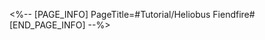 <%-- [PAGE_INFO]
PageTitle=#Tutorial/Heliobus Fiendfire#
[END_PAGE_INFO] --%>
{{Tutorial
|sort      = 807001
|title     = Heliobus Fiendfire
|subtitle  = 
|type      = 
|about     = 
|image1    = Tutorial Heliobus Fiendfire 1.png{{subst:void|<!--$UPLOAD:<<SpriteOutput/TutorialPic/TutorialPage_807001.png>-<Tutorial Heliobus Fiendfire 1.png>>}}
|text1     = Every few turns, {{Color|h|nobold=1|Fiendfire}} will appear in the {{Color|h|nobold=1|Action Order}}.<br />When {{Color|h|nobold=1|any turn ends}}, it will cause the {{Color|h|nobold=1|Fiendfire}} to {{Color|h|nobold=1|shift}} towards the top of the Action Order.<br />When {{Color|h|nobold=1|Fiendfire}} reaches the {{Color|h|nobold=1|top}} of the Action Order, it {{Color|h|nobold=1|takes effect}} on the unit that is {{Color|h|nobold=1|currently taking action}}.
|image2    = Tutorial Heliobus Fiendfire 2.png{{subst:void|<!--$UPLOAD:<<SpriteOutput/TutorialPic/TutorialPage_807002.png>-<Tutorial Heliobus Fiendfire 2.png>>}}
|text2     = When {{Color|h|nobold=1|Fiendfire}} appears next to {{Color|h|nobold=1|allies}}, it will appear as a {{Color|h|nobold=1|green flame}}.<br />When it {{Color|h|nobold=1|takes effect}}, it can replenish the Lunaumbra Gourd's {{Color|h|nobold=1|exorcismics energy}}.
|image3    = Tutorial Heliobus Fiendfire 3.png{{subst:void|<!--$UPLOAD:<<SpriteOutput/TutorialPic/TutorialPage_807003.png>-<Tutorial Heliobus Fiendfire 3.png>>}}
|text3     = When {{Color|h|nobold=1|Fiendfire}} appears next to {{Color|h|nobold=1|enemies}}, it will appear as a {{Color|h|nobold=1|red flame}}.<br />When it {{Color|h|nobold=1|takes effect}}, it can {{Color|h|nobold=1|greatly enhance}} the enemy that receives it.
|image4    = Tutorial Heliobus Fiendfire 4.png{{subst:void|<!--$UPLOAD:<<SpriteOutput/TutorialPic/TutorialPage_807004.png>-<Tutorial Heliobus Fiendfire 4.png>>}}
|text4     = After an {{Color|h|nobold=1|Ultimate}} is used, {{Color|h|nobold=1|Fiendfire}} will immediately {{Color|h|nobold=1|shift}} towards the top of the Action Order.<br />Using an {{Color|h|nobold=1|Ultimate}} when the red Fiendfire is {{Color|h|nobold=1|just about to reach}} the top of the Action Order will enable the team to {{Color|h|nobold=1|capture the Fiendfire}}.
}}
